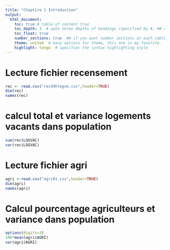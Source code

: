 ---
title: "Chaptire 1 Introduction"
output:
  html_document:
    toc: true # table of content true
    toc_depth: 3  # upto three depths of headings (specified by #, ## and ###)
    toc_float: true
    number_sections: true  ## if you want number sections at each table header
    theme: united  # many options for theme, this one is my favorite.
    highlight: tango  # specifies the syntax highlighting style
---

# Lecture fichier recensement
```{r}
rec <- read.csv("rec99htegne.csv",header=TRUE)
dim(rec)
names(rec)
```
# calcul total et variance logements vacants dans population

```{r}
sum(rec$LOGVAC)
var(rec$LOGVAC)
```

# Lecture fichier agri
```{r}
agri <-read.csv("agri01.csv",header=TRUE)
dim(agri)
names(agri)
```

# Calcul pourcentage agriculteurs et variance dans population
```{r}
options(digits=3)
100*mean(agri$AGRI)
var(agri$AGRI)
```

